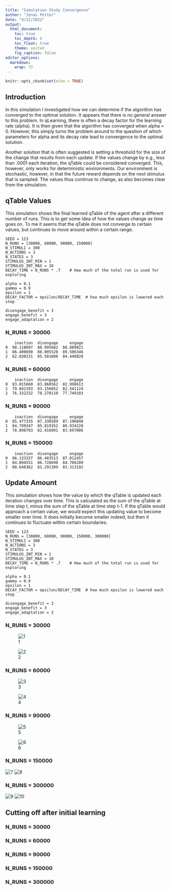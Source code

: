 ```yaml
---
title: "Simulation Study Convergence"
author: "Jonas Petter"
date: "4/22/2022"
output:
  html_document:
    toc: true
    toc_depth: 6
    toc_float: true
    theme: united
    fig_caption: false
editor_options: 
  markdown: 
    wrap: 72
---
```


```r
knitr::opts_chunk$set(echo = TRUE)
```

## Introduction

In this simulation I investigated how we can determine if the algorithm has converged to the optimal solution. It appears that there is no general answer to this problem. In qLearning, there is often a decay factor for the learning rate (alpha). It is then given that the algorithm has converged when alpha = 0. However, this simply turns the problem around to the question of which parameters for alpha and its decay rate lead to convergence to the optimal solution.

Another solution that is often suggested is setting a threshold for the size of the change that results from each update. If the values change by e.g., less than .0001 each iteration, the qTable could be considered converged. This, however, only works for deterministic environments. Our environment is stochastic, however, in that the future reward depends on the next stimulus that is sampled. The values thus continue to change, as also becomes clear from the simulation.


## qTable Values

This simulation shows the final learned qTable of the agent after a different number of runs. This is to get some idea of how the values change as time goes on. To me it seems that the qTable does not converge to certain values, but continues to move around within a certain range. 

```
SEED = 123
N_RUNS = [30000, 60000, 90000, 150000]
N_STIMULI = 300
N_ACTIONS = 3
N_STATES = 3
STIMULUS_INT_MIN = 1
STIMULUS_INT_MAX = 10
DECAY_TIME = N_RUNS * .7    # How much of the total run is used for exploring

alpha = 0.1
gamma = 0.9
epsilon = 1
DECAY_FACTOR = epsilon/DECAY_TIME  # how much epsilon is lowered each step

disengage_benefit = 3
engage_benefit = 3
engage_adaptation = 2
```


### N_RUNS = 30000

```
    inaction  disengage     engage
0  90.118697  88.995682  88.889921
1  86.400690  88.005520  89.506346
2  82.030231  85.581608  84.440828

```


### N_RUNS = 60000

```
    inaction  disengage     engage
0  83.015660  83.860562  82.998613
1  79.842193  83.156052  82.541124
2  76.332232  78.270110  77.749103
```

### N_RUNS = 90000

```
    inaction  disengage     engage
0  85.477335  87.330589  87.196848
1  84.799247  85.819352  86.934228
2  78.898703  82.416091  83.697086
```


### N_RUNS = 150000

```
    inaction  disengage     engage
0  86.133337  86.483513  87.012457
1  84.894551  86.728690  84.706289
2  80.640362  81.291309  83.313192
```


## Update Amount

This simulation shows how the value by which the qTable is updated each iteration changes over time. This is calculated as the sum of the qTable at time step t, minus the sum of the qTable at time step t-1. If the qTable would approach a certain value, we would expect this updating value to become smaller over time. It does initially become smaller indeed, but then it continues to fluctuate within certain boundaries.

```
SEED = 123
N_RUNS = [30000, 60000, 90000, 150000, 300000]
N_STIMULI = 300
N_ACTIONS = 3
N_STATES = 3
STIMULUS_INT_MIN = 1
STIMULUS_INT_MAX = 10
DECAY_TIME = N_RUNS * .7    # How much of the total run is used for exploring

alpha = 0.1
gamma = 0.9
epsilon = 1
DECAY_FACTOR = epsilon/DECAY_TIME  # how much epsilon is lowered each step

disengage_benefit = 3
engage_benefit = 3
engage_adaptation = 2
```


### N_RUNS = 30000

![1](../plots/Convergence/30k-2.png)

![2](../plots/Convergence/30k.png)

### N_RUNS = 60000

![3](../plots/Convergence/60k-2.png)

![4](../plots/Convergence/60k.png)


### N_RUNS = 90000

![5](../plots/Convergence/90k-2.png)

![6](../plots/Convergence/90k.png)


### N_RUNS = 150000


![7](../plots/Convergence/150k-2.png)
![8](../plots/Convergence/150k.png)


### N_RUNS = 300000

![9](../plots/Convergence/300k-2.png)
![10](../plots/Convergence/300k.png)

## Cutting off after initial learning



### N_RUNS = 30000


### N_RUNS = 60000


### N_RUNS = 90000


### N_RUNS = 150000


### N_RUNS = 300000



